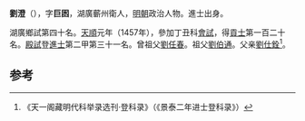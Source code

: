 '''劉澄'''（{{bd|1416年||？}}），字'''巨囦'''，湖廣蘄州衛人，[[明朝|明朝]]政治人物。進士出身。

湖廣鄉試第四十名。[[天顺_(明朝)|天順]]元年（1457年），參加丁丑科[[會試|會試]]，得[[貢士|貢士]]第一百二十名。[[殿試|殿試]]登[[進士|進士]]第二甲第三十一名。曾祖父[[劉任春|劉任春]]。祖父[[劉伯通|劉伯通]]。父亲[[劉仕銓|劉仕銓]]<ref>《天一阁藏明代科举录选刊·登科录》（《景泰二年进士登科录》）</ref>。

==参考==
{{reflist}}
{{明朝人物小作品}}
{{天順元年丁丑科殿試金榜}}